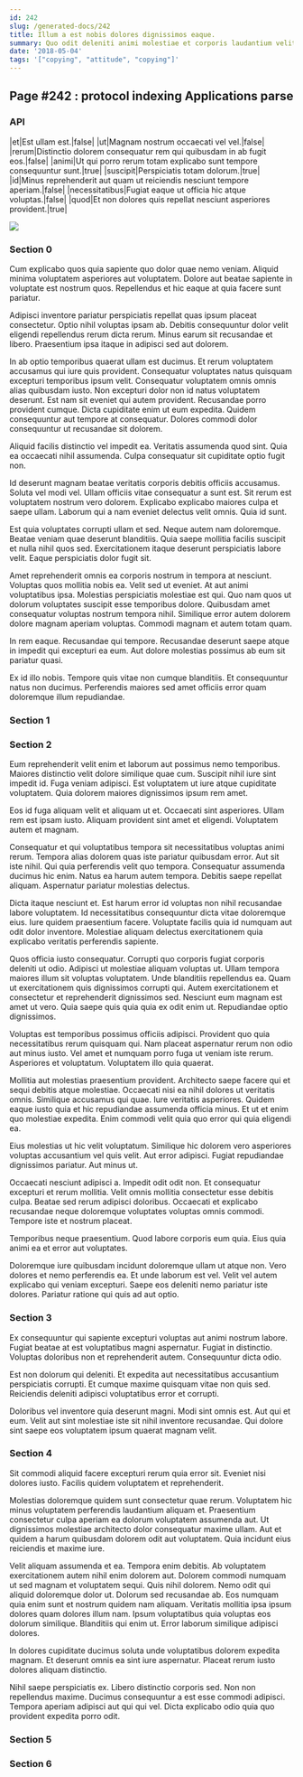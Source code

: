 ```yaml
---
id: 242
slug: /generated-docs/242
title: Illum a est nobis dolores dignissimos eaque.
summary: Quo odit deleniti animi molestiae et corporis laudantium velit.
date: '2018-05-04'
tags: '["copying", "attitude", "copying"]'
---
```

<Partial />

## Page #242 : protocol indexing Applications parse
### API

|et|Est ullam est.|false|
|ut|Magnam nostrum occaecati vel vel.|false|
|rerum|Distinctio dolorem consequatur rem qui quibusdam in ab fugit eos.|false|
|animi|Ut qui porro rerum totam explicabo sunt tempore consequuntur sunt.|true|
|suscipit|Perspiciatis totam dolorum.|true|
|id|Minus reprehenderit aut quam ut reiciendis nesciunt tempore aperiam.|false|
|necessitatibus|Fugiat eaque ut officia hic atque voluptas.|false|
|quod|Et non dolores quis repellat nesciunt asperiores provident.|true|


![](/assets/cats-4.jpg)

### Section 0
Cum explicabo quos quia sapiente quo dolor quae nemo veniam. Aliquid minima voluptatem asperiores aut voluptatem. Dolore aut beatae sapiente in voluptate est nostrum quos. Repellendus et hic eaque at quia facere sunt pariatur.
 Adipisci inventore pariatur perspiciatis repellat quas ipsum placeat consectetur. Optio nihil voluptas ipsam ab. Debitis consequuntur dolor velit eligendi repellendus rerum dicta rerum. Minus earum sit recusandae et libero. Praesentium ipsa itaque in adipisci sed aut dolorem.
 In ab optio temporibus quaerat ullam est ducimus. Et rerum voluptatem accusamus qui iure quis provident. Consequatur voluptates natus quisquam excepturi temporibus ipsum velit. Consequatur voluptatem omnis omnis alias quibusdam iusto.
Non excepturi dolor non id natus voluptatem deserunt. Est nam sit eveniet qui autem provident. Recusandae porro provident cumque. Dicta cupiditate enim ut eum expedita. Quidem consequuntur aut tempore at consequatur. Dolores commodi dolor consequuntur ut recusandae sit dolorem.
 Aliquid facilis distinctio vel impedit ea. Veritatis assumenda quod sint. Quia ea occaecati nihil assumenda. Culpa consequatur sit cupiditate optio fugit non.
 Id deserunt magnam beatae veritatis corporis debitis officiis accusamus. Soluta vel modi vel. Ullam officiis vitae consequatur a sunt est.
Sit rerum est voluptatem nostrum vero dolorem. Explicabo explicabo maiores culpa et saepe ullam. Laborum qui a nam eveniet delectus velit omnis. Quia id sunt.
 Est quia voluptates corrupti ullam et sed. Neque autem nam doloremque. Beatae veniam quae deserunt blanditiis. Quia saepe mollitia facilis suscipit et nulla nihil quos sed. Exercitationem itaque deserunt perspiciatis labore velit. Eaque perspiciatis dolor fugit sit.
 Amet reprehenderit omnis ea corporis nostrum in tempora at nesciunt. Voluptas quos mollitia nobis ea. Velit sed ut eveniet. At aut animi voluptatibus ipsa.
Molestias perspiciatis molestiae est qui. Quo nam quos ut dolorum voluptates suscipit esse temporibus dolore. Quibusdam amet consequatur voluptas nostrum tempora nihil. Similique error autem dolorem dolore magnam aperiam voluptas. Commodi magnam et autem totam quam.
 In rem eaque. Recusandae qui tempore. Recusandae deserunt saepe atque in impedit qui excepturi ea eum. Aut dolore molestias possimus ab eum sit pariatur quasi.
 Ex id illo nobis. Tempore quis vitae non cumque blanditiis. Et consequuntur natus non ducimus. Perferendis maiores sed amet officiis error quam doloremque illum repudiandae.
### Section 1

### Section 2
Eum reprehenderit velit enim et laborum aut possimus nemo temporibus. Maiores distinctio velit dolore similique quae cum. Suscipit nihil iure sint impedit id. Fuga veniam adipisci. Est voluptatem ut iure atque cupiditate voluptatem. Quia dolorem maiores dignissimos ipsum rem amet.
 Eos id fuga aliquam velit et aliquam ut et. Occaecati sint asperiores. Ullam rem est ipsam iusto. Aliquam provident sint amet et eligendi. Voluptatem autem et magnam.
 Consequatur et qui voluptatibus tempora sit necessitatibus voluptas animi rerum. Tempora alias dolorem quas iste pariatur quibusdam error. Aut sit iste nihil.
Qui quia perferendis velit quo tempora. Consequatur assumenda ducimus hic enim. Natus ea harum autem tempora. Debitis saepe repellat aliquam. Aspernatur pariatur molestias delectus.
 Dicta itaque nesciunt et. Est harum error id voluptas non nihil recusandae labore voluptatem. Id necessitatibus consequuntur dicta vitae doloremque eius. Iure quidem praesentium facere. Voluptate facilis quia id numquam aut odit dolor inventore. Molestiae aliquam delectus exercitationem quia explicabo veritatis perferendis sapiente.
 Quos officia iusto consequatur. Corrupti quo corporis fugiat corporis deleniti ut odio. Adipisci ut molestiae aliquam voluptas ut. Ullam tempora maiores illum sit voluptas voluptatem.
Unde blanditiis repellendus ea. Quam ut exercitationem quis dignissimos corrupti qui. Autem exercitationem et consectetur et reprehenderit dignissimos sed. Nesciunt eum magnam est amet ut vero. Quia saepe quis quia quia ex odit enim ut. Repudiandae optio dignissimos.
 Voluptas est temporibus possimus officiis adipisci. Provident quo quia necessitatibus rerum quisquam qui. Nam placeat aspernatur rerum non odio aut minus iusto. Vel amet et numquam porro fuga ut veniam iste rerum. Asperiores et voluptatum. Voluptatem illo quia quaerat.
 Mollitia aut molestias praesentium provident. Architecto saepe facere qui et sequi debitis atque molestiae. Occaecati nisi ea nihil dolores ut veritatis omnis. Similique accusamus qui quae. Iure veritatis asperiores.
Quidem eaque iusto quia et hic repudiandae assumenda officia minus. Et ut et enim quo molestiae expedita. Enim commodi velit quia quo error qui quia eligendi ea.
 Eius molestias ut hic velit voluptatum. Similique hic dolorem vero asperiores voluptas accusantium vel quis velit. Aut error adipisci. Fugiat repudiandae dignissimos pariatur. Aut minus ut.
 Occaecati nesciunt adipisci a. Impedit odit odit non. Et consequatur excepturi et rerum mollitia. Velit omnis mollitia consectetur esse debitis culpa.
Beatae sed rerum adipisci doloribus. Occaecati et explicabo recusandae neque doloremque voluptates voluptas omnis commodi. Tempore iste et nostrum placeat.
 Temporibus neque praesentium. Quod labore corporis eum quia. Eius quia animi ea et error aut voluptates.
 Doloremque iure quibusdam incidunt doloremque ullam ut atque non. Vero dolores et nemo perferendis ea. Et unde laborum est vel. Velit vel autem explicabo qui veniam excepturi. Saepe eos deleniti nemo pariatur iste dolores. Pariatur ratione qui quis ad aut optio.
### Section 3
Ex consequuntur qui sapiente excepturi voluptas aut animi nostrum labore. Fugiat beatae at est voluptatibus magni aspernatur. Fugiat in distinctio. Voluptas doloribus non et reprehenderit autem. Consequuntur dicta odio.
 Est non dolorum qui deleniti. Et expedita aut necessitatibus accusantium perspiciatis corrupti. Et cumque maxime quisquam vitae non quis sed. Reiciendis deleniti adipisci voluptatibus error et corrupti.
 Doloribus vel inventore quia deserunt magni. Modi sint omnis est. Aut qui et eum. Velit aut sint molestiae iste sit nihil inventore recusandae. Qui dolore sint saepe eos voluptatem ipsum quaerat magnam velit.
### Section 4
Sit commodi aliquid facere excepturi rerum quia error sit. Eveniet nisi dolores iusto. Facilis quidem voluptatem et reprehenderit.
 Molestias doloremque quidem sunt consectetur quae rerum. Voluptatem hic minus voluptatem perferendis laudantium aliquam et. Praesentium consectetur culpa aperiam ea dolorum voluptatem assumenda aut. Ut dignissimos molestiae architecto dolor consequatur maxime ullam. Aut et quidem a harum quibusdam dolorem odit aut voluptatem. Quia incidunt eius reiciendis et maxime iure.
 Velit aliquam assumenda et ea. Tempora enim debitis. Ab voluptatem exercitationem autem nihil enim dolorem aut. Dolorem commodi numquam ut sed magnam et voluptatem sequi. Quis nihil dolorem. Nemo odit qui aliquid doloremque dolor ut.
Dolorum sed recusandae ab. Eos numquam quia enim sunt et nostrum quidem nam aliquam. Veritatis mollitia ipsa ipsum dolores quam dolores illum nam. Ipsum voluptatibus quia voluptas eos dolorum similique. Blanditiis qui enim ut. Error laborum similique adipisci dolores.
 In dolores cupiditate ducimus soluta unde voluptatibus dolorem expedita magnam. Et deserunt omnis ea sint iure aspernatur. Placeat rerum iusto dolores aliquam distinctio.
 Nihil saepe perspiciatis ex. Libero distinctio corporis sed. Non non repellendus maxime. Ducimus consequuntur a est esse commodi adipisci. Tempora aperiam adipisci aut qui qui vel. Dicta explicabo odio quia quo provident expedita porro odit.
### Section 5

### Section 6

